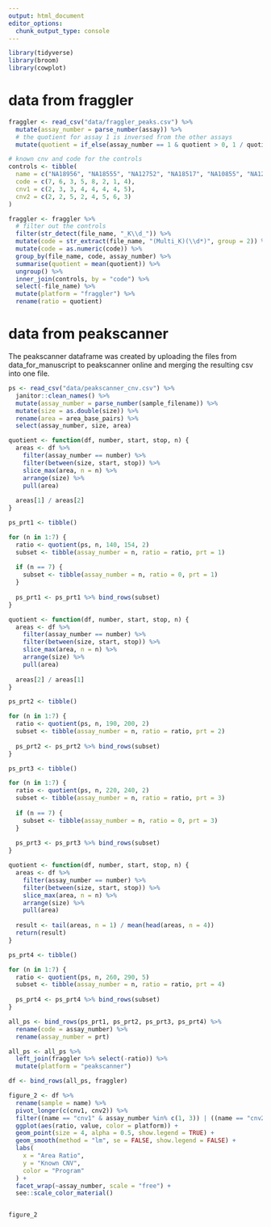 ```yaml
---
output: html_document
editor_options: 
  chunk_output_type: console
---
```

```r
library(tidyverse)
library(broom)
library(cowplot)
```

# data from fraggler
```r
fraggler <- read_csv("data/fraggler_peaks.csv") %>%
  mutate(assay_number = parse_number(assay)) %>%
  # the quotient for assay 1 is inversed from the other assays
  mutate(quotient = if_else(assay_number == 1 & quotient > 0, 1 / quotient, quotient))

# known cnv and code for the controls 
controls <- tibble(
  name = c("NA18956", "NA18555", "NA12752", "NA18517", "NA10855", "NA12044", "NA07056", "NA18507"),
  code = c(7, 6, 3, 5, 8, 2, 1, 4),
  cnv1 = c(2, 3, 3, 4, 4, 4, 4, 5),
  cnv2 = c(2, 2, 5, 2, 4, 5, 6, 3)
) 

fraggler <- fraggler %>%
  # filter out the controls
  filter(str_detect(file_name, "_K\\d_")) %>%
  mutate(code = str_extract(file_name, "(Multi_K)(\\d*)", group = 2)) %>%
  mutate(code = as.numeric(code)) %>%
  group_by(file_name, code, assay_number) %>%
  summarise(quotient = mean(quotient)) %>%
  ungroup() %>%
  inner_join(controls, by = "code") %>%
  select(-file_name) %>%
  mutate(platform = "fraggler") %>%
  rename(ratio = quotient)

```

# data from peakscanner
The peakscanner dataframe was created by uploading the files from data_for_manuscript to peakscanner online and merging the resulting csv into one file.
```r
ps <- read_csv("data/peakscanner_cnv.csv") %>%
  janitor::clean_names() %>%
  mutate(assay_number = parse_number(sample_filename)) %>%
  mutate(size = as.double(size)) %>%
  rename(area = area_base_pairs) %>%
  select(assay_number, size, area)
```

```r
quotient <- function(df, number, start, stop, n) {
  areas <- df %>%
    filter(assay_number == number) %>%
    filter(between(size, start, stop)) %>%
    slice_max(area, n = n) %>%
    arrange(size) %>%
    pull(area)
    
  areas[1] / areas[2]
}

ps_prt1 <- tibble()

for (n in 1:7) {
  ratio <- quotient(ps, n, 140, 154, 2)
  subset <- tibble(assay_number = n, ratio = ratio, prt = 1)
  
  if (n == 7) {
    subset <- tibble(assay_number = n, ratio = 0, prt = 1)
  }
  
  ps_prt1 <- ps_prt1 %>% bind_rows(subset)
} 

quotient <- function(df, number, start, stop, n) {
  areas <- df %>%
    filter(assay_number == number) %>%
    filter(between(size, start, stop)) %>%
    slice_max(area, n = n) %>%
    arrange(size) %>%
    pull(area)
    
  areas[2] / areas[1]
}

ps_prt2 <- tibble()

for (n in 1:7) {
  ratio <- quotient(ps, n, 190, 200, 2)
  subset <- tibble(assay_number = n, ratio = ratio, prt = 2)
  
  ps_prt2 <- ps_prt2 %>% bind_rows(subset)
} 

ps_prt3 <- tibble()

for (n in 1:7) {
  ratio <- quotient(ps, n, 220, 240, 2)
  subset <- tibble(assay_number = n, ratio = ratio, prt = 3)
  
  if (n == 7) {
    subset <- tibble(assay_number = n, ratio = 0, prt = 3)
  }
  
  ps_prt3 <- ps_prt3 %>% bind_rows(subset)
} 

quotient <- function(df, number, start, stop, n) {
  areas <- df %>%
    filter(assay_number == number) %>%
    filter(between(size, start, stop)) %>%
    slice_max(area, n = n) %>%
    arrange(size) %>%
    pull(area)
    
  result <- tail(areas, n = 1) / mean(head(areas, n = 4))
  return(result)
}

ps_prt4 <- tibble()

for (n in 1:7) {
  ratio <- quotient(ps, n, 260, 290, 5)
  subset <- tibble(assay_number = n, ratio = ratio, prt = 4)
  
  ps_prt4 <- ps_prt4 %>% bind_rows(subset)
} 

all_ps <- bind_rows(ps_prt1, ps_prt2, ps_prt3, ps_prt4) %>%
  rename(code = assay_number) %>%
  rename(assay_number = prt)
```

```r
all_ps <- all_ps %>%
  left_join(fraggler %>% select(-ratio)) %>%
  mutate(platform = "peakscanner")

df <- bind_rows(all_ps, fraggler)

figure_2 <- df %>%
  rename(sample = name) %>%
  pivot_longer(c(cnv1, cnv2)) %>%
  filter((name == "cnv1" & assay_number %in% c(1, 3)) | ((name == "cnv2" & assay_number %in% c(2, 4)))) %>%
  ggplot(aes(ratio, value, color = platform)) +
  geom_point(size = 4, alpha = 0.5, show.legend = TRUE) +
  geom_smooth(method = "lm", se = FALSE, show.legend = FALSE) +
  labs(
    x = "Area Ratio",
    y = "Known CNV",
    color = "Program"
  ) +
  facet_wrap(~assay_number, scale = "free") +
  see::scale_color_material()


figure_2
```
